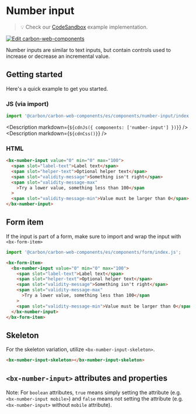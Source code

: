 
# Number input

> 💡 Check our
> [CodeSandbox](https://codesandbox.io/s/github/carbon-design-system/carbon-for-ibm-dotcom/tree/main/packages/carbon-web-components/examples/codesandbox/basic/components/number-input)
> example implementation.

[![Edit carbon-web-components](https://codesandbox.io/static/img/play-codesandbox.svg)](https://codesandbox.io/s/github/carbon-design-system/carbon-for-ibm-dotcom/tree/main/packages/carbon-web-components/examples/codesandbox/basic/components/number-input)

Number inputs are similar to text inputs, but contain controls used to increase
or decrease an incremental value.

## Getting started

Here's a quick example to get you started.

### JS (via import)

```javascript
import '@carbon/carbon-web-components/es/components/number-input/index.js';
```

<Description markdown={`${cdnJs({ components: ['number-input'] })}`} />
<Description markdown={`${cdnCss()}`} />

### HTML

```html
<bx-number-input value="0" min="0" max="100">
  <span slot="label-text">Label text</span>
  <span slot="helper-text">Optional helper text</span>
  <span slot="validity-message">Something isn't right</span>
  <span slot="validity-message-max"
    >Try a lower value, something less than 100</span
  >
  <span slot="validity-message-min">Value must be larger than 0</span>
</bx-number-input>
```

## Form item

If the input is part of a form, make sure to import and wrap the input with
`<bx-form-item>`

```javascript
import '@carbon/carbon-web-components/es/components/form/index.js';
```

```html
<bx-form-item>
  <bx-number-input value="0" min="0" max="100">
    <span slot="label-text">Label text</span>
    <span slot="helper-text">Optional helper text</span>
    <span slot="validity-message">Something isn't right</span>
    <span slot="validity-message-max"
      >Try a lower value, something less than 100</span
    >
    <span slot="validity-message-min">Value must be larger than 0</span>
  </bx-number-input>
</bx-form-item>
```

## Skeleton

For the skeleton variation, utilize `<bx-number-input-skeleton>`.

```html
<bx-number-input-skeleton></bx-number-input-skeleton>
```

## `<bx-number-input>` attributes and properties

Note: For `boolean` attributes, `true` means simply setting the attribute (e.g.
`<bx-number-input mobile>`) and `false` means not setting the attribute (e.g.
`<bx-number-input>` without `mobile` attribute).

<Props of="bx-number-input" />
